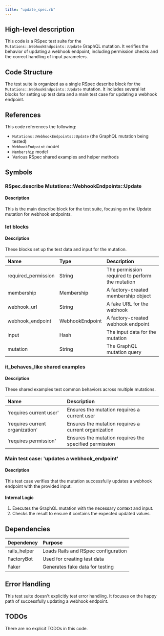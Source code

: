 ```yaml
---
title: "update_spec.rb"
---
```


## High-level description
This code is a RSpec test suite for the `Mutations::WebhookEndpoints::Update` GraphQL mutation. It verifies the behavior of updating a webhook endpoint, including permission checks and the correct handling of input parameters.

## Code Structure
The test suite is organized as a single RSpec describe block for the `Mutations::WebhookEndpoints::Update` mutation. It includes several let blocks for setting up test data and a main test case for updating a webhook endpoint.

## References
This code references the following:
- `Mutations::WebhookEndpoints::Update` (the GraphQL mutation being tested)
- `WebhookEndpoint` model
- `Membership` model
- Various RSpec shared examples and helper methods

## Symbols

### RSpec.describe Mutations::WebhookEndpoints::Update
#### Description
This is the main describe block for the test suite, focusing on the Update mutation for webhook endpoints.

### let blocks
#### Description
These blocks set up the test data and input for the mutation.

| Name | Type | Description |
|:-----|:-----|:------------|
| required_permission | String | The permission required to perform the mutation |
| membership | Membership | A factory-created membership object |
| webhook_url | String | A fake URL for the webhook |
| webhook_endpoint | WebhookEndpoint | A factory-created webhook endpoint |
| input | Hash | The input data for the mutation |
| mutation | String | The GraphQL mutation query |

### it_behaves_like shared examples
#### Description
These shared examples test common behaviors across multiple mutations.

| Name | Description |
|:-----|:------------|
| 'requires current user' | Ensures the mutation requires a current user |
| 'requires current organization' | Ensures the mutation requires a current organization |
| 'requires permission' | Ensures the mutation requires the specified permission |

### Main test case: 'updates a webhook_endpoint'
#### Description
This test case verifies that the mutation successfully updates a webhook endpoint with the provided input.

#### Internal Logic
1. Executes the GraphQL mutation with the necessary context and input.
2. Checks the result to ensure it contains the expected updated values.

## Dependencies
| Dependency | Purpose |
|:-----------|:--------|
| rails_helper | Loads Rails and RSpec configuration |
| FactoryBot | Used for creating test data |
| Faker | Generates fake data for testing |

## Error Handling
This test suite doesn't explicitly test error handling. It focuses on the happy path of successfully updating a webhook endpoint.

## TODOs
There are no explicit TODOs in this code.
